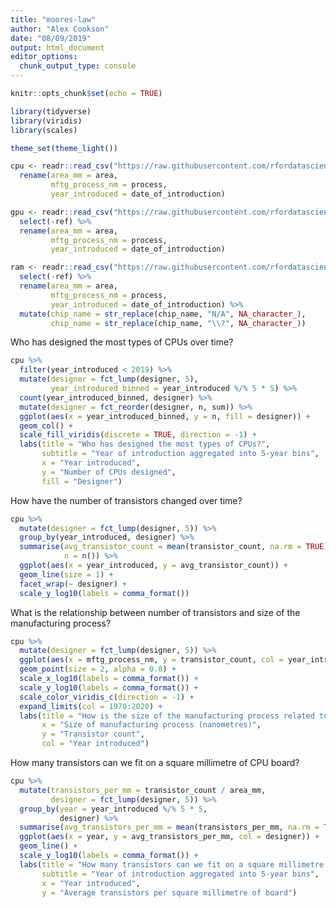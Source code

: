 ```yaml
---
title: "moores-law"
author: "Alex Cookson"
date: "08/09/2019"
output: html_document
editor_options: 
  chunk_output_type: console
---
```


```r
knitr::opts_chunk$set(echo = TRUE)
```



```r
library(tidyverse)
library(viridis)
library(scales)

theme_set(theme_light())
```



```r
cpu <- readr::read_csv("https://raw.githubusercontent.com/rfordatascience/tidytuesday/master/data/2019/2019-09-03/cpu.csv") %>%
  rename(area_mm = area,
         mftg_process_nm = process,
         year_introduced = date_of_introduction)

gpu <- readr::read_csv("https://raw.githubusercontent.com/rfordatascience/tidytuesday/master/data/2019/2019-09-03/gpu.csv") %>%
  select(-ref) %>%
  rename(area_mm = area,
         mftg_process_nm = process,
         year_introduced = date_of_introduction)

ram <- readr::read_csv("https://raw.githubusercontent.com/rfordatascience/tidytuesday/master/data/2019/2019-09-03/ram.csv") %>%
  select(-ref) %>%
  rename(area_mm = area,
         mftg_process_nm = process,
         year_introduced = date_of_introduction) %>%
  mutate(chip_name = str_replace(chip_name, "N/A", NA_character_),
         chip_name = str_replace(chip_name, "\\?", NA_character_))
```

Who has designed the most types of CPUs over time?

```r
cpu %>%
  filter(year_introduced < 2019) %>%
  mutate(designer = fct_lump(designer, 5),
         year_introduced_binned = year_introduced %/% 5 * 5) %>%
  count(year_introduced_binned, designer) %>%
  mutate(designer = fct_reorder(designer, n, sum)) %>%
  ggplot(aes(x = year_introduced_binned, y = n, fill = designer)) +
  geom_col() +
  scale_fill_viridis(discrete = TRUE, direction = -1) +
  labs(title = "Who has designed the most types of CPUs?",
       subtitle = "Year of introduction aggregated into 5-year bins",
       x = "Year introduced",
       y = "Number of CPUs designed",
       fill = "Designer")
```

How have the number of transistors changed over time?

```r
cpu %>%
  mutate(designer = fct_lump(designer, 5)) %>%
  group_by(year_introduced, designer) %>%
  summarise(avg_transistor_count = mean(transistor_count, na.rm = TRUE),
            n = n()) %>%
  ggplot(aes(x = year_introduced, y = avg_transistor_count)) +
  geom_line(size = 1) +
  facet_wrap(~ designer) +
  scale_y_log10(labels = comma_format())
```

What is the relationship between number of transistors and size of the manufacturing process?

```r
cpu %>%
  mutate(designer = fct_lump(designer, 5)) %>%
  ggplot(aes(x = mftg_process_nm, y = transistor_count, col = year_introduced)) +
  geom_point(size = 2, alpha = 0.8) +
  scale_x_log10(labels = comma_format()) +
  scale_y_log10(labels = comma_format()) +
  scale_color_viridis_c(direction = -1) +
  expand_limits(col = 1970:2020) +
  labs(title = "How is the size of the manufacturing process related to number of transistors?",
       x = "Size of manufacturing process (nanometres)",
       y = "Transistor count",
       col = "Year introduced")
```

How many transistors can we fit on a square millimetre of CPU board?

```r
cpu %>%
  mutate(transistors_per_mm = transistor_count / area_mm,
         designer = fct_lump(designer, 5)) %>%
  group_by(year = year_introduced %/% 5 * 5,
           designer) %>%
  summarise(avg_transistors_per_mm = mean(transistors_per_mm, na.rm = TRUE)) %>%
  ggplot(aes(x = year, y = avg_transistors_per_mm, col = designer)) +
  geom_line() +
  scale_y_log10(labels = comma_format()) +
  labs(title = "How many transistors can we fit on a square millimetre of board?",
       subtitle = "Year of introduction aggregated into 5-year bins",
       x = "Year introduced",
       y = "Average transistors per square millimetre of board")
```




